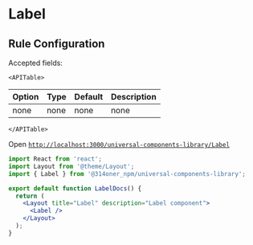 # Label


## Rule Configuration

Accepted fields:

```mdx-code-block
<APITable>
```

| Option | Type | Default | Description |
| ------ | ---- | ------- | ----------- |
| none   | none | none    | none        |

```mdx-code-block
</APITable>
```

Open [`http://localhost:3000/universal-components-library/Label`](http://localhost:3000/universal-components-library/Label)

```jsx title="/pages/universal-components-library/Label.jsx"
import React from 'react';
import Layout from '@theme/Layout';
import { Label } from '@314oner_npm/universal-components-library';

export default function LabelDocs() {
  return (
    <Layout title="Label" description="Label component">
      <Label />
    </Layout>
  );
}
```
